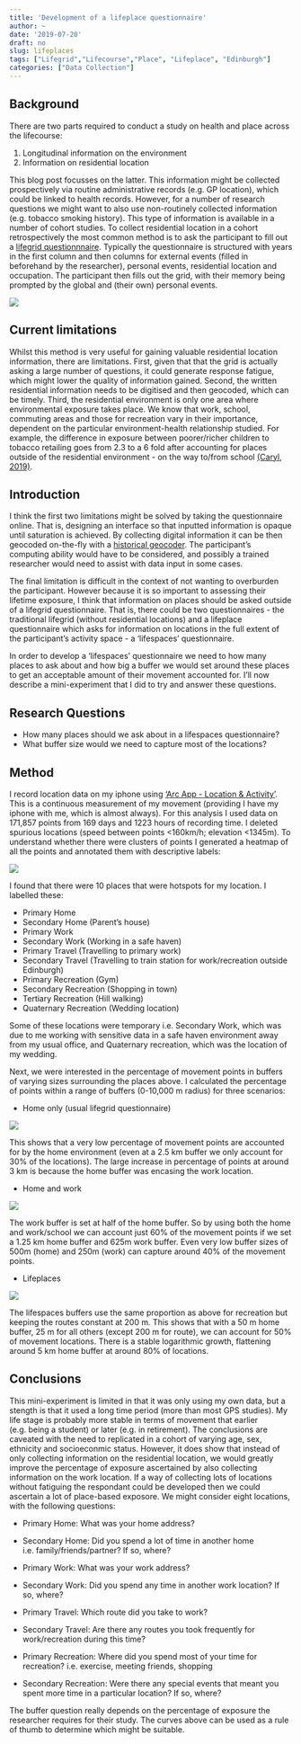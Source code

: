```yaml
---
title: 'Development of a lifeplace questionnaire'
author: ~
date: '2019-07-20'
draft: no
slug: lifeplaces
tags: ["Lifegrid","Lifecourse","Place", "Lifeplace", "Edinburgh"]
categories: ["Data Collection"]
---
```


## Background
There are two parts required to conduct a study on health and place across the lifecourse:

1. Longitudinal information on the environment 
2. Information on residential location 

This blog post focusses on the latter. This information might be collected prospectively via routine administrative records (e.g. GP location), which could be linked to health records. However, for a number of research questions we might want to also use non-routinely collected information (e.g. tobacco smoking history). This type of information is available in a number of cohort studies. To collect residential location in a cohort retrospectively the most common method is to ask the participant to fill out a [lifegrid questionnnaire](https://www.lancaster.ac.uk/fass/projects/hvp/newsletters/holland3.htm). Typically the questionnaire is structured with years in the first column and then columns for external events (filled in beforehand by the researcher), personal events, residential location and occupation. The participant then fills out the grid, with their memory being prompted by the global and (their own) personal events. 


![](img/lifeplaces/lifegridexample.gif)

## Current limitations

Whilst this method is very useful for gaining valuable residential location information, there are limitations. First, given that that the grid is actually asking a large number of questions, it could generate response fatigue, which might lower the quality of information gained. Second, the written residential information needs to be digitised and then geocoded, which can be timely. Third, the residential environment is only one area where environmental exposure takes place. We know that work, school, commuting areas and those for recreation vary in their importance, dependent on the particular environment-health relationship studied. For example, the difference in exposure between poorer/richer children to tobacco retailing goes from 2.3 to a 6 fold after accounting for places outside of the residential environment - on the way to/from school [(Caryl, 2019)](https://cresh.org.uk/2019/07/10/children-in-deprived-areas-encounter-shops-selling-tobacco-six-times-more-frequently-than-those-in-well-off-areas/). 

## Introduction 

I think the first two limitations might be solved by taking the questionnaire online. That is, designing an interface so that inputted information is opaque until saturation is achieved. By collecting digital information it can be then geocoded on-the-fly with a [historical geocoder](github.com/LSCS-Projects/HAGGIS). The participant's computing ability would have to be considered, and possibly a trained researcher would need to assist with data input in some cases.  

The final limitation is difficult in the context of not wanting to overburden the participant. However because it is so important to assessing their lifetime exposure, I think that information on places should be asked outside of a lifegrid questionnaire. That is, there could be two questionnaires - the traditional lifegrid (without residential locations) and a lifeplace questionnaire which asks for information on locations in the full extent of the participant's activity space - a 'lifespaces' questionnaire. 

In order to develop a 'lifespaces' questionnaire we need to how many places to ask about and how big a buffer we would set around these places to get an acceptable amount of their movement accounted for. I'll now describe a mini-experiment that I did to try and answer these questions.      

## Research Questions

* How many places should we ask about in a lifespaces questionnaire?
* What buffer size would we need to capture most of the locations?

## Method

I record location data on my iphone using ['Arc App - Location & Activity'](). This is a continuous measurement of my movement (providing I have my iphone with me, which is almost always). For this analysis I used data on 171,857 points from 169 days and 1223 hours of recording time. I deleted spurious locations (speed between points <160km/h; elevation <1345m). To understand whether there were clusters of points I generated a heatmap of all the points and annotated them with descriptive labels:


![](img/lifeplaces/activityspace.png)

I found that there were 10 places that were hotspots for my location. I labelled these:

* Primary Home
* Secondary Home (Parent's house)
* Primary Work
* Secondary Work (Working in a safe haven)
* Primary Travel (Travelling to primary work)
* Secondary Travel (Travelling to train station for work/recreation outside Edinburgh)
* Primary Recreation (Gym)
* Secondary Recreation (Shopping in town)
* Tertiary Recreation (Hill walking)
* Quaternary Recreation (Wedding location)

Some of these locations were temporary i.e. Secondary Work, which was due to me working with sensitive data in a safe haven environment away from my usual office, and Quaternary recreation, which was the location of my wedding. 

Next, we were interested in the percentage of movement points in buffers of varying sizes surrounding the places above. I calculated the percentage of points within a range of buffers (0-10,000 m radius) for three scenarios:

* Home only (usual lifegrid questionnaire)

![](img/lifeplaces/home.png)

This shows that a very low percentage of movement points are accounted for by the home environment (even at a 2.5 km buffer we only account for 30% of the locations). The large increase in percentage of points at around 3 km is because the home buffer was encasing the work location.   

* Home and work 

![](img/lifeplaces/homework.png)

The work buffer is set at half of the home buffer. So by using both the home and work/school we can account just 60% of the movement points if we set a 1.25 km home buffer and 625m work buffer. Even very low buffer sizes of 500m (home) and 250m (work) can capture around 40% of the movement points.


* Lifeplaces

![](img/lifeplaces/all.png)

The lifespaces buffers use the same proportion as above for recreation but keeping the routes constant at 200 m. This shows that with a 50 m home buffer, 25 m for all others (except 200 m for route), we can account for 50% of movement locations. There is a stable logarithmic growth, flattening around 5 km home buffer at around 80% of locations. 

## Conclusions

This mini-experiment is limited in that it was only using my own data, but a stength is that it used a long time period (more than most GPS studies). My life stage is probably more stable in terms of movement that earlier (e.g. being a student) or later (e.g. in retirement). The conclusions are caveated with the need to replicated in a cohort of varying age, sex, ethnicity and socioeconmic status. However, it does show that instead of only collecting information on the residential location, we would greatly improve the percentage of exposure ascertained by also collecting information on the work location. If a way of collecting lots of locations without fatiguing the respondant could be developed then we could ascertain a lot of place-based exposore. We might consider eight locations, with the following questions:

* Primary Home: What was your home address?
* Secondary Home: Did you spend a lot of time in another home i.e. family/friends/partner? If so, where?

* Primary Work: What was your work address?
* Secondary Work: Did you spend any time in another work location? If so, where?

* Primary Travel: Which route did you take to work?
* Secondary Travel: Are there any routes you took frequently for work/recreation during this time?

* Primary Recreation: Where did you spend most of your time for recreation? i.e. exercise, meeting friends, shopping
* Secondary Recreation: Were there any special events that meant you spent more time in a particular location? If so, where?

The buffer question really depends on the percentage of exposure the researcher requires for their study. The curves above can be used as a rule of thumb to determine which might be suitable. 


















  